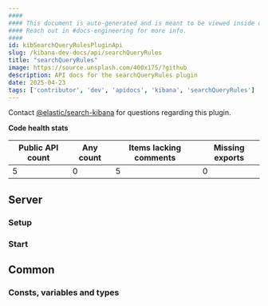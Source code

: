 ```yaml
---
####
#### This document is auto-generated and is meant to be viewed inside our experimental, new docs system.
#### Reach out in #docs-engineering for more info.
####
id: kibSearchQueryRulesPluginApi
slug: /kibana-dev-docs/api/searchQueryRules
title: "searchQueryRules"
image: https://source.unsplash.com/400x175/?github
description: API docs for the searchQueryRules plugin
date: 2025-04-23
tags: ['contributor', 'dev', 'apidocs', 'kibana', 'searchQueryRules']
---
```




Contact [@elastic/search-kibana](https://github.com/orgs/elastic/teams/search-kibana) for questions regarding this plugin.

**Code health stats**

| Public API count  | Any count | Items lacking comments | Missing exports |
|-------------------|-----------|------------------------|-----------------|
| 5 | 0 | 5 | 0 |

## Server

### Setup
<DocDefinitionList data={[searchQueryRulesObj.server.setup]}/>

### Start
<DocDefinitionList data={[searchQueryRulesObj.server.start]}/>

## Common

### Consts, variables and types
<DocDefinitionList data={searchQueryRulesObj.common.misc}/>

